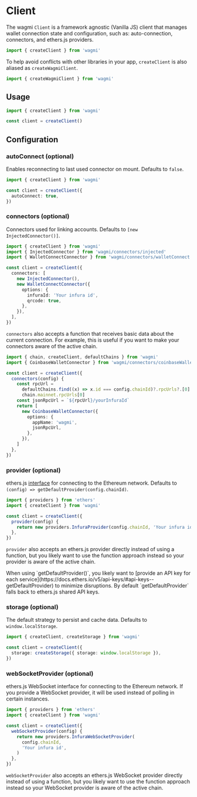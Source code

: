 
# Client

The wagmi `Client` is a framework agnostic (Vanilla JS) client that manages wallet connection state and configuration, such as: auto-connection, connectors, and ethers.js providers.

```ts
import { createClient } from 'wagmi'
```

To help avoid conflicts with other libraries in your app, `createClient` is also aliased as `createWagmiClient`.

```ts
import { createWagmiClient } from 'wagmi'
```

## Usage

```ts
import { createClient } from 'wagmi'

const client = createClient()
```

## Configuration

### autoConnect (optional)

Enables reconnecting to last used connector on mount. Defaults to `false`.

```ts {4}
import { createClient } from 'wagmi'

const client = createClient({
  autoConnect: true,
})
```

### connectors (optional)

Connectors used for linking accounts. Defaults to `[new InjectedConnector()]`.

```ts {6-14}
import { createClient } from 'wagmi'
import { InjectedConnector } from 'wagmi/connectors/injected'
import { WalletConnectConnector } from 'wagmi/connectors/walletConnect'

const client = createClient({
  connectors: [
    new InjectedConnector(),
    new WalletConnectConnector({
      options: {
        infuraId: 'Your infura id',
        qrcode: true,
      },
    }),
  ],
})
```

`connectors` also accepts a function that receives basic data about the current connection. For example, this is useful if you want to make your connectors aware of the active chain.

```ts {5}
import { chain, createClient, defaultChains } from 'wagmi'
import { CoinbaseWalletConnector } from 'wagmi/connectors/coinbaseWallet'

const client = createClient({
  connectors(config) {
    const rpcUrl =
      defaultChains.find((x) => x.id === config.chainId)?.rpcUrls?.[0] ??
      chain.mainnet.rpcUrls[0]
    const jsonRpcUrl = `${rpcUrl}/yourInfuraId`
    return [
      new CoinbaseWalletConnector({
        options: {
          appName: 'wagmi',
          jsonRpcUrl,
        },
      }),
    ]
  },
})
```

### provider (optional)

ethers.js [interface](https://docs.ethers.io/v5/api/providers) for connecting to the Ethereum network. Defaults to `(config) => getDefaultProvider(config.chainId)`.

```ts {5-7}
import { providers } from 'ethers'
import { createClient } from 'wagmi'

const client = createClient({
  provider(config) {
    return new providers.InfuraProvider(config.chainId, 'Your infura id')
  },
})
```

`provider` also accepts an ethers.js provider directly instead of using a function, but you likely want to use the function approach instead so your provider is aware of the active chain.

<Callout emoji="💡">
  When using `getDefaultProvider()`, you likely want to [provide an API key for
  each
  service](https://docs.ethers.io/v5/api-keys/#api-keys--getDefaultProvider) to
  minimize disruptions. By default `getDefaultProvider` falls back to ethers.js
  shared API keys.
</Callout>

### storage (optional)

The default strategy to persist and cache data. Defaults to `window.localStorage`.

```ts {4}
import { createClient, createStorage } from 'wagmi'

const client = createClient({
  storage: createStorage({ storage: window.localStorage }),
})
```

### webSocketProvider (optional)

ethers.js WebSocket interface for connecting to the Ethereum network. If you provide a WebSocket provider, it will be used instead of polling in certain instances.

```ts {5-7}
import { providers } from 'ethers'
import { createClient } from 'wagmi'

const client = createClient({
  webSocketProvider(config) {
    return new providers.InfuraWebSocketProvider(
      config.chainId,
      'Your infura id',
    )
  },
})
```

`webSocketProvider` also accepts an ethers.js WebSocket provider directly instead of using a function, but you likely want to use the function approach instead so your WebSocket provider is aware of the active chain.
